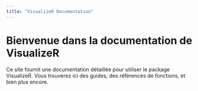 ```yaml
---
title: "VisualizeR Documentation"
---
```


# Bienvenue dans la documentation de VisualizeR

Ce site fournit une documentation détaillée pour utiliser le package VisualizeR. Vous trouverez ici des guides, des références de fonctions, et bien plus encore.
